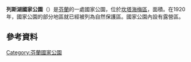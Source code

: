 {{Geobox|国家公园
<!-- *** Name section *** -->
| name                        = 列斯湖國家公園
| native_name                 = Liesjärven kansallispuisto
| other_name                  = 
| other_name1                 = 
<!-- *** Category *** -->
| category_local              = [[List_of_national_parks_of_Finland|National Park of Finland]]
| category_iucn               = II
<!-- *** Image *** -->
| image                       = Saruwine - Faery Tale Forest (by-sa).jpg
| image_size                  = 
| image_caption               = 公园内郁葱的云杉树林
<!-- *** Country etc. *** -->
| country                     = 芬兰
| country_flag                = 1
| region                      = 坎塔海梅區
| region_type                 = [[芬兰行政区|行政区]]
| location                    =
| lat_d              = 60  
| lat_m              = 40
| lat_s              = 50
| lat_NS             = N
| long_d             = 23  
| long_m             = 51
| long_s             = 30
| long_EW            = E
| elevation          =  
<!-- *** Nature *** -->
<!-- *** Geography *** -->
| area                        = 22
<!-- *** People *** -->
| established_type            = 成立
| established                 = 1956年
| established1_type           = 
| established1                = 
| management_body = {{tsl|en|Metsähallitus|森林管理局 (芬兰)|森林管理局}}
| visitation      = 45400
| visitation_date = 2016年<ref name="访客2016"/>
<!-- *** Free fields *** -->
<!-- *** Map section *** -->
| map                         = Finland location map.svg
| map_locator = Finland
| map_size    = 200
| map_caption = 在芬蘭的位置
| map_first   =
<!-- *** Website *** -->
| website     = {{URL|http://www.nationalparks.fi/en/liesjarvinp}}
}}

'''列斯湖國家公園'''（{{lang-fi|Liesjärven kansallispuisto}}）是[[芬蘭|芬蘭]]的一處國家公園，位於[[坎塔海梅區|坎塔海梅區]]，面積{{convert|22|km2|sqmi|1}}。在1920年，國家公園的部分地區就已經被列為自然保護區。國家公園內設有露營區。

==參考資料==
{{Reflist|30em|refs=
<ref name="访客2016">{{cite web | url = http://www.metsa.fi/kansallispuistoittain | title = Käyntimäärät kansallispuistoittain 2016 | language = fi | publisher = Metsähallitus | date = 2017-01-26 | accessdate = 2017-02-19 | archive-url = https://web.archive.org/web/20190529070743/http://www.metsa.fi/kansallispuistoittain | archive-date = 2019-05-29 | dead-url = yes }}</ref>
}}

{{芬兰国家公园}}

[[Category:芬蘭國家公園|Category:芬蘭國家公園]]